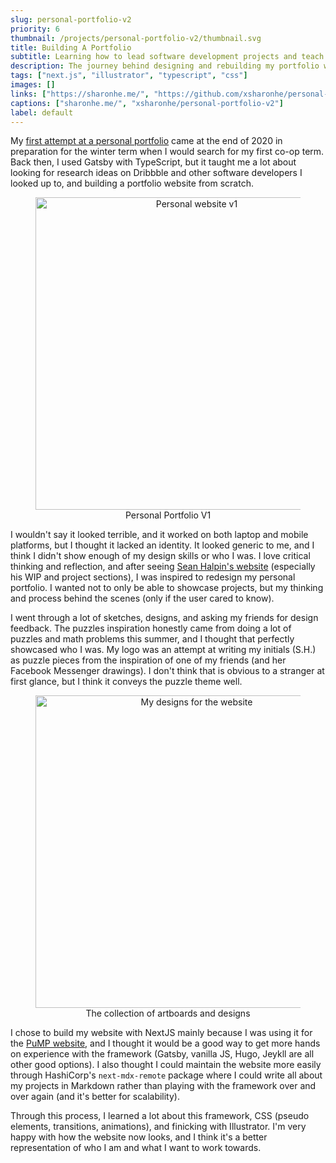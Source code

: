 ```yaml
---
slug: personal-portfolio-v2
priority: 6
thumbnail: /projects/personal-portfolio-v2/thumbnail.svg
title: Building A Portfolio
subtitle: Learning how to lead software development projects and teach people how to code 
description: The journey behind designing and rebuilding my portfolio with a focus on an unique design made accomplished by Illustrator and svgs! Learning how to master my CSS.
tags: ["next.js", "illustrator", "typescript", "css"]
images: []
links: ["https://sharonhe.me/", "https://github.com/xsharonhe/personal-portfolio-v2"]
captions: ["sharonhe.me/", "xsharonhe/personal-portfolio-v2"]
label: default
---
```

<div>

My <a href="https://github.com/xsharonhe/personal-portfolio" target="_blank" rel="noopener noreferrer">first attempt at a personal portfolio</a> came at the end of 2020 in preparation for
the winter term when I would search for my first co-op term. Back then, I used Gatsby
with TypeScript, but it taught me a lot about looking for research ideas on Dribbble
and other software developers I looked up to, and building a portfolio website from scratch.

<div align="center">
    <figure>
        <img src="/projects/personal-portfolio-v2/rendition-1.png" alt="Personal website v1" width="500"/>
        <figcaption>Personal Portfolio V1</figcaption>
    </figure>
</div>

I wouldn't say it looked terrible, and it worked on both laptop and mobile platforms, but I thought it lacked an identity.
It looked generic to me, and I think I didn't show enough of my design skills or who I was. 
I love critical thinking and reflection, and after seeing <a href="https://www.seanhalpin.design/" target="_blank" rel="noopener noreferrer">
Sean Halpin's website</a> (especially his WIP and project sections), I was inspired to redesign my
personal portfolio. I wanted not to only be able to showcase projects, but my thinking and process
behind the scenes (only if the user cared to know).


I went through a lot of sketches, designs, and asking my friends for design feedback. The puzzles
inspiration honestly came from doing a lot of puzzles and math problems this summer, and I thought
that perfectly showcased who I was. My logo was an attempt at writing my initials (S.H.) as puzzle 
pieces from the inspiration of one of my friends (and her Facebook Messenger drawings). I don't think that
is obvious to a stranger at first glance, but I think it conveys the puzzle theme well.

<div align="center">
    <figure>
        <img src="/projects/personal-portfolio-v2/designs.png" alt="My designs for the website" width="500"/>
        <figcaption>The collection of artboards and designs</figcaption>
    </figure>
</div>

I chose to build my website with NextJS mainly because I was using it for 
the <a href="/projects/pump-redesign">PuMP website</a>, and I thought it would be a good way to get
more hands on experience with the framework (Gatsby, vanilla JS, Hugo, Jeykll are all other good options).
I also thought I could maintain the website more easily through HashiCorp's ```next-mdx-remote``` package where I could
write all about my projects in Markdown rather than playing with the framework over
and over again (and it's better for scalability).

Through this process, I learned a lot about this framework, CSS (pseudo elements, transitions,
animations), and finicking with Illustrator. I'm very happy with how the website now looks, and
I think it's a better representation of who I am and what I want to work towards.

</div>
